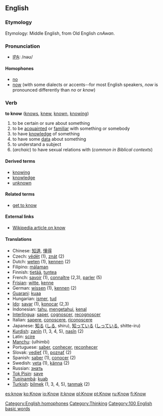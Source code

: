 ==English==
===Etymology===
Etymology: Middle English, from Old English ''cnAwan''.

=== Pronunciation ===
*[[w:IPA|IPA]]: /nəʊ/

====Homophones====
*[[no]]
*[[now]] (with some dialects or accents--for most English speakers, ''now'' is pronounced differently than ''no'' or ''know'')
[[Category:English homophones]]

===Verb===
'''to know''' ([[knows]], [[knew]], [[known]], [[knowing]])

#to be certain or sure about something
#to be [[acquainted]] or [[familiar]] with something or somebody
#to have [[knowledge]] of something
#to have some [[data]] about something
#to understand a subject
#(''archaic'') to have sexual relations with (''common in Biblical contexts'')


====Derived terms====
*[[knowing]]
*[[knowledge]]
*[[unknown]]

====Related terms====
*[[get to know]]

====External links====
* [[w:know|Wikipedia article on know]]

====Translations====
*Chinese: [[知道]], [[懂得]]
*Czech: [[vědět]] (1), [[znát]] (2)
*Dutch: [[weten]] (1), [[kennen]] (2)
*Filipino: [[málaman]]
*Finnish: [[tietää]], [[tuntea]]
*French: [[savoir]] (1), [[connaître]] (2,3), [[parler]] (5)
*[[Frisian]]: [[witte]], [[kenne]]
*German: [[wissen]] (1), [[kennen]] (2)
*[[Guarani]]: [[kuaa]]
*Hungarian: [[ismer]], [[tud]]
*[[Ido]]: [[savar]] (1), [[konocar]] (2,3)
*Indonesian: [[tahu]], [[tahu|mengetahui]], [[kenal]]
*[[Interlingua]]: [[saper]], [[cognoscer]], [[recognoscer]]
*Italian: [[sapere]], [[conoscere]], [[riconoscere]]
*Japanese: [[知る]] ([[しる]], shiru), [[知っている]] ([[しっている]], shitte-iru)
*[[Kurdish]]: [[zanîn]] (1, 3, 4, 5), [[nasîn]] (2)
*Latin: [[scire]]
*[[Manchu]]: (ulhimbi)
*Portuguese: [[saber]], [[conhecer]], [[reconhecer]]
*Slovak: [[vedieť]] (1), [[poznať]] (2)
*Spanish: [[saber]] (1), [[conocer]] (2)
*Swedish: [[veta]] (1), [[känna]] (2)
*Russian:  [[знать]]
*[[Tok Pisin]]: [[save]]
*[[Tupinambá]]: [[kuab]]
*[[Turkish]]: [[bilmek]] (1, 3, 4, 5), [[tanmak]] (2)
[[Category:Thinking]]

[[Category:100 English basic words]]

[[es:know]]
[[ko:Know]]
[[io:Know]]
[[it:know]]
[[pl:Know]]
[[pt:Know]]
[[ru:Know]]
[[fi:Know]]